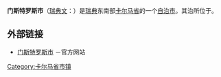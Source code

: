 {{Infobox Kommun|
fullname=Mönsterås kommun|
coatofarms=[[File:Mönsterås_vapen.svg|100px]]|
county=[[卡尔马省|卡尔马省]]|
province=[[斯莫兰|斯莫兰]]|
capital={{link-en|门斯特罗斯|Mönsterås}}|
map=[[File:Mönsterås_Municipality_in_Kalmar_County.png|200px]]|
arearank=第168名|
area=610.29|
arealand=601.95|
populationrank=第169名|
population=13,111|
densityrank=第167名|
populationdensity=21.8|
website=http://www.monsteras.se/|
footnotes=面积与人口统计数据来自[[瑞典统计局|瑞典统计局]]，截至2007年12月31日}}

'''门斯特罗斯市'''（[[瑞典文|瑞典文]]：{{lang|sv|''Mönsterås kommun''}}）是[[瑞典|瑞典]]东南部[[卡尔马省|卡尔马省]]的一个[[瑞典自治市|自治市]]。其治所位于{{link-en|门斯特罗斯|Mönsterås}}。

== 外部链接 ==
* [http://www.monsteras.se/ 门斯特罗斯市] {{Wayback|url=http://www.monsteras.se/ |date=20201112033703 }}－官方网站

{{Kalmar County}}
{{Localities in Mönsterås Municipality}}

{{DEFAULTSORT:Monsteras Municipality}}

[[Category:卡尔马省市镇|Category:卡尔马省市镇]]